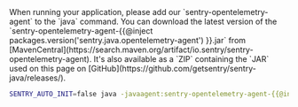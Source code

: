 <OnboardingOption optionId="opentelemetry">
When running your application, please add our `sentry-opentelemetry-agent` to the `java` command. You can download the latest version of the `sentry-opentelemetry-agent-{{@inject packages.version('sentry.java.opentelemetry-agent') }}.jar` from [MavenCentral](https://search.maven.org/artifact/io.sentry/sentry-opentelemetry-agent). It's also available as a `ZIP` containing the `JAR` used on this page on [GitHub](https://github.com/getsentry/sentry-java/releases/).

```bash
SENTRY_AUTO_INIT=false java -javaagent:sentry-opentelemetry-agent-{{@inject packages.version('sentry.java.opentelemetry-agent') }}.jar -jar your-application.jar
```
</OnboardingOption>
